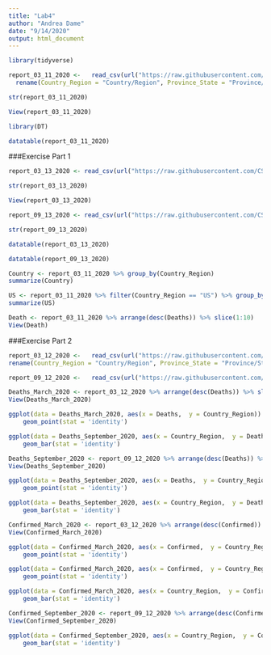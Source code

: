```yaml
---
title: "Lab4"
author: "Andrea Dame"
date: "9/14/2020"
output: html_document
---
```

```r
library(tidyverse)
```

```r
report_03_11_2020 <-   read_csv(url("https://raw.githubusercontent.com/CSSEGISandData/COVID-19/master/csse_covid_19_data/csse_covid_19_daily_reports/03-11-2020.csv")) %>%
  rename(Country_Region = "Country/Region", Province_State = "Province/State")
```
```r
str(report_03_11_2020)
```
```r
View(report_03_11_2020)
```

```r
library(DT)
```

```r
datatable(report_03_11_2020)
```
###Exercise Part 1

```r
report_03_13_2020 <- read_csv(url("https://raw.githubusercontent.com/CSSEGISandData/COVID-19/master/csse_covid_19_data/csse_covid_19_daily_reports/03-19-2020.csv"))
```
```r
str(report_03_13_2020)
```

```r
View(report_03_13_2020)
```

```r
report_09_13_2020 <- read_csv(url("https://raw.githubusercontent.com/CSSEGISandData/COVID-19/master/csse_covid_19_data/csse_covid_19_daily_reports/09-13-2020.csv"))
```

```r
str(report_09_13_2020)
```
```r
datatable(report_03_13_2020)
```

```r
datatable(report_09_13_2020)
```

```r
Country <- report_03_11_2020 %>% group_by(Country_Region)
summarize(Country)
```
```r
US <- report_03_11_2020 %>% filter(Country_Region == "US") %>% group_by(Province_State)
summarize(US)
```
```r
Death <- report_03_11_2020 %>% arrange(desc(Deaths)) %>% slice(1:10)
View(Death)
```

###Exercise Part 2
```r
report_03_12_2020 <-   read_csv(url("https://raw.githubusercontent.com/CSSEGISandData/COVID-19/master/csse_covid_19_data/csse_covid_19_daily_reports/03-12-2020.csv")) %>% 
rename(Country_Region = "Country/Region", Province_State = "Province/State")
```

```r
report_09_12_2020 <-   read_csv(url("https://raw.githubusercontent.com/CSSEGISandData/COVID-19/master/csse_covid_19_data/csse_covid_19_daily_reports/09-12-2020.csv"))
```

```r
Deaths_March_2020 <- report_03_12_2020 %>% arrange(desc(Deaths)) %>% slice(1:10)
View(Deaths_March_2020)
```


```r
ggplot(data = Deaths_March_2020, aes(x = Deaths,  y = Country_Region)) + 
    geom_point(stat = 'identity') 
```
```r
ggplot(data = Deaths_September_2020, aes(x = Country_Region,  y = Deaths)) + 
    geom_bar(stat = 'identity')
```


```r
Deaths_September_2020 <- report_09_12_2020 %>% arrange(desc(Deaths)) %>% slice(1:10)
View(Deaths_September_2020)
```

```r
ggplot(data = Deaths_September_2020, aes(x = Deaths,  y = Country_Region)) + 
    geom_point(stat = 'identity')
```
```r
ggplot(data = Deaths_September_2020, aes(x = Country_Region,  y = Deaths)) + 
    geom_bar(stat = 'identity')
```


```r
Confirmed_March_2020 <- report_03_12_2020 %>% arrange(desc(Confirmed)) %>% slice(1:10)
View(Confirmed_March_2020)
```

```r
ggplot(data = Confirmed_March_2020, aes(x = Confirmed,  y = Country_Region)) + 
    geom_point(stat = 'identity')
```

```r
ggplot(data = Confirmed_March_2020, aes(x = Confirmed,  y = Country_Region)) + 
    geom_point(stat = 'identity')
```

```r
ggplot(data = Confirmed_March_2020, aes(x = Country_Region,  y = Confirmed)) + 
    geom_bar(stat = 'identity')
```

```r
Confirmed_September_2020 <- report_09_12_2020 %>% arrange(desc(Confirmed)) %>% slice(1:10)
View(Confirmed_September_2020)
```

```r
ggplot(data = Confirmed_September_2020, aes(x = Country_Region,  y = Confirmed)) + 
    geom_bar(stat = 'identity')
```

